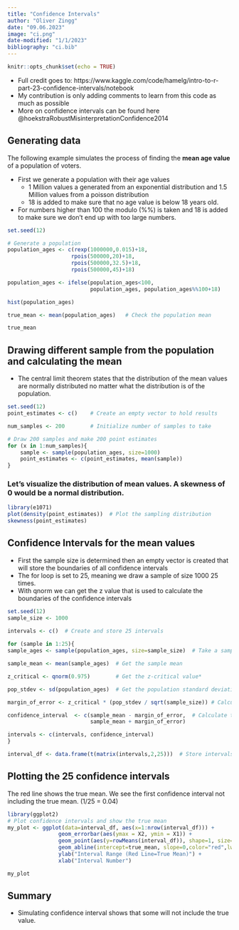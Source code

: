 ```yaml
---
title: "Confidence Intervals"
author: "Oliver Zingg"
date: "09.06.2023"
image: "ci.png"
date-modified: "1/1/2023"
bibliography: "ci.bib"
---
```


```r
knitr::opts_chunk$set(echo = TRUE)
```

-   Full credit goes to: https://www.kaggle.com/code/hamelg/intro-to-r-part-23-confidence-intervals/notebook
-   My contribution is only adding comments to learn from this code as much as possible
- More on confidence intervals can be found here @hoekstraRobustMisinterpretationConfidence2014

## Generating data

The following example simulates the process of finding the **mean age value** of a population of voters.

-   First we generate a population with their age values
    -   1 Million values a generated from an exponential distribution and 1.5 Million values from a poisson distribution
    -   18 is added to make sure that no age value is below 18 years old.
-   For numbers higher than 100 the modulo (%%) is taken and 18 is added to make sure we don't end up with too large numbers.

```r
set.seed(12)

# Generate a population
population_ages <- c(rexp(1000000,0.015)+18,   
                    rpois(500000,20)+18,
                    rpois(500000,32.5)+18,
                    rpois(500000,45)+18)

population_ages <- ifelse(population_ages<100, 
                          population_ages, population_ages%%100+18)

```

```r
hist(population_ages)
```

```r

true_mean <- mean(population_ages)   # Check the population mean

true_mean
```

## Drawing different sample from the population and calculating the mean

-   The central limit theorem states that the distribution of the mean values are normally distributed no matter what the distribution is of the population.

```r
set.seed(12)
point_estimates <- c()    # Create an empty vector to hold results

num_samples <- 200        # Initialize number of samples to take

# Draw 200 samples and make 200 point estimates
for (x in 1:num_samples){         
    sample <- sample(population_ages, size=1000)
    point_estimates <- c(point_estimates, mean(sample))
}

```

### Let's visualize the distribution of mean values. A skewness of 0 would be a normal distribution.

```r
library(e1071)
plot(density(point_estimates))  # Plot the sampling distribution
skewness(point_estimates)
```


## Confidence Intervals for the mean values

-   First the sample size is determined then an empty vector is created that will store the boundaries of all confidence intervals
-   The for loop is set to 25, meaning we draw a sample of size 1000 25 times.
-   With qnorm we can get the z value that is used to calculate the boundaries of the confidence intervals

```r
set.seed(12)
sample_size <- 1000

intervals <- c()  # Create and store 25 intervals
 
for (sample in 1:25){
sample_ages <- sample(population_ages, size=sample_size)  # Take a sample of 1000 ages

sample_mean <- mean(sample_ages)  # Get the sample mean

z_critical <- qnorm(0.975)        # Get the z-critical value*

pop_stdev <- sd(population_ages)  # Get the population standard deviation

margin_of_error <- z_critical * (pop_stdev / sqrt(sample_size)) # Calculate margin of error

confidence_interval  <- c(sample_mean - margin_of_error,  # Calculate the the interval
                          sample_mean + margin_of_error)  

intervals <- c(intervals, confidence_interval)    
}

interval_df <- data.frame(t(matrix(intervals,2,25)))  # Store intervals as data frame

```

## Plotting the 25 confidence intervals

The red line shows the true mean. We see the first confidence interval not including the true mean. (1/25 = 0.04)

```r
library(ggplot2)
# Plot confidence intervals and show the true mean
my_plot <- ggplot(data=interval_df, aes(x=1:nrow(interval_df))) +
                geom_errorbar(aes(ymax = X2, ymin = X1)) +
                geom_point(aes(y=rowMeans(interval_df)), shape=1, size=3) +
                geom_abline(intercept=true_mean, slope=0,color="red",lwd=1) +
                ylab("Interval Range (Red Line=True Mean)") +
                xlab("Interval Number")

my_plot

```

## Summary

-   Simulating confidence interval shows that some will not include the true value.
